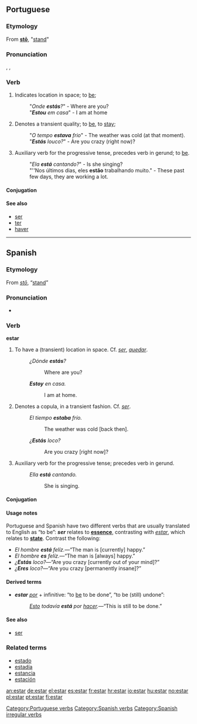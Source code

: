 ==Portuguese==

===Etymology===
From {{L.|pt}} '''[[sto#Latin|stō]]''', "[[stand]]"

===Pronunciation===
{{IPA|/esˈtaɾ/}}, {{IPA|/isˈtaɾ/}}, {{IPA|/iʃˈtaɾ/}}

===Verb===
{{pt-verb-ar|stem=est|first singular=estou|third plural|estão}}

# Indicates location in space; to [[be]];
#: "''Onde '''estás'''?''" - Where are you?
#: "'''''Estou''' em casa''" - I am at home
# Denotes a transient quality; to [[be]], to [[stay]];
#: "''O tempo '''estava''' frio''" - The weather was cold (at that moment).
#: "'''''Estás''' louco?''" - Are you crazy (right now)?
# Auxiliary verb for the progressive tense, precedes verb in gerund; to [[be]].
#: "''Ela '''está''' cantando?''" - Is she singing?
#: "''Nos últimos dias, eles '''estão''' trabalhando muito." - These past few days, they are working a lot.

====Conjugation====
{{pt-conj | estar | estando | estado | estou | estás | está | estamos | estais | estan | estava | estavas | estava | estávamos | estáveis | estávam | estive | estiveste | estive | estivemos | estivestes | estiveram | estivera | estiveras | estivera | estivéramos | estivéreis | estiveram | estarei | estareis | estará | estaremos | estareis | estarão | estaria | estarias | estaria | estaríamos | estaríeis | estariam | esteja | estejas | esteja | estejamos | estejais | estajam | estivesse | estivesses | estivesse | estivéssemos | estivésseis | estivessem | estiver | estado | estado | estado | estado | estado | está | esteja | estejamos | estai | estejam | não estejas | não esteja | não estejamos | não estejai | não estejam | estar | estares | estar | estarmos | estardes | estarem }}

====See also====
*[[ser]]
*[[ter]]
*[[haver]]

[[Category:Portuguese verbs]]

----

==Spanish==

===Etymology===
From {{L.|es}} ''[[sto#Latin|stō]]'', “[[stand]]”

===Pronunciation===
*{{IPA|/esˈtaɾ/}}

===Verb===
'''estar'''

# To have a (transient) location in space. Cf. ''[[ser]]'', ''[[quedar]]''.
#:''¿Dónde '''estás'''?''
#::Where are you?
#:'''''Estoy''' en casa.''
#::I am at home.
# Denotes a copula, in a transient fashion. Cf. ''[[ser]]''.
#:''El tiempo '''estaba''' frío.''
#::The weather was cold [back then].
#:''¿'''Estás''' loco?''
#::Are you crazy [right now]?
# Auxiliary verb for the progressive tense; precedes verb in gerund.
#:''Ella '''está''' cantando.''
#::She is singing.

====Conjugation====

{{Template:es:-ar(estar)}}

====Usage notes====
Portuguese and Spanish have two different verbs that are usually translated to English as “to be”: '''''ser''''' relates to '''[[essence]]''', contrasting with ''[[estar]]'', which relates to '''[[state]]'''.  Contrast the following:
* ''El hombre '''está''' felíz.''—“The man is [currently] happy.”
* ''El hombre '''es''' felíz.''—“The man is [always] happy.”
* ''¿'''Estás''' loco?''—“Are you crazy [currently out of your mind]?”
* ''¿'''Eres''' loco?''—“Are you crazy [permanently insane]?”

====Derived terms====
*'''''estar''' [[por]]'' + infinitive: “to [[be]] to be done”, “to be (still) undone”:
*:''[[esto#Finnish|Esto]] todavía '''está''' por [[hacer]].''—“This is still to be done.”

====See also====
*[[ser]]

===Related terms===
*[[estado]]
*[[estadía]]
*[[estancia]]
*[[estación]]

[[Category:Spanish verbs]]
[[Category:Spanish irregular verbs]]

[[an:estar]]
[[de:estar]]
[[el:estar]]
[[es:estar]]
[[fr:estar]]
[[hr:estar]]
[[io:estar]]
[[hu:estar]]
[[no:estar]]
[[pl:estar]]
[[pt:estar]]
[[fi:estar]]